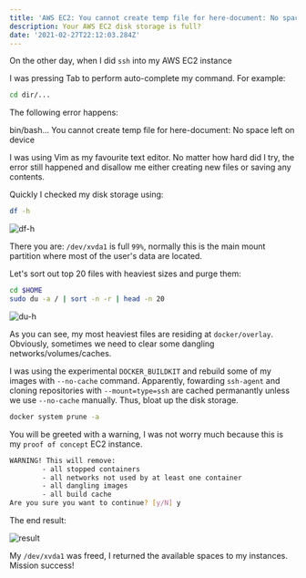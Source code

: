 ```yaml
---
title: 'AWS EC2: You cannot create temp file for here-document: No space left on device'
description: Your AWS EC2 disk storage is full?
date: '2021-02-27T22:12:03.284Z'
---
```


On the other day, when I did `ssh` into my AWS EC2 instance

I was pressing <Keyboard>Tab</Keyboard> to perform auto-complete my command. For example:

```bash
cd dir/...
```

The following error happens:

<Tag type="error">
	bin/bash... You cannot create temp file for here-document: No space left on
	device
</Tag>

I was using Vim as my favourite text editor. No matter how hard did I try, the error still happened and disallow me either creating new files or saving any contents.

Quickly I checked my disk storage using:

```bash
df -h
```

![df-h](/df.png)

There you are: `/dev/xvda1` is full `99%`, normally this is the main mount partition where most of the user's data are located.

Let's sort out top 20 files with heaviest sizes and purge them:

```bash
cd $HOME
sudo du -a / | sort -n -r | head -n 20
```

![du-h](/du.png)

As you can see, my most heaviest files are residing at `docker/overlay`. Obviously, sometimes we need to clear some dangling networks/volumes/caches.

I was using the experimental `DOCKER_BUILDKIT` and rebuild some of my images with `--no-cache` command.
Apparently, fowarding `ssh-agent` and cloning repositories with `--mount=type=ssh` are cached permanantly unless we use `--no-cache` manually.
Thus, bloat up the disk storage.

```bash
docker system prune -a
```

You will be greeted with a warning, I was not worry much because this is my `proof of concept` EC2 instance.

```bash
WARNING! This will remove:
        - all stopped containers
        - all networks not used by at least one container
        - all dangling images
        - all build cache
Are you sure you want to continue? [y/N] y
```

The end result:

![result](/result.png)

My `/dev/xvda1` was freed, I returned the available spaces to my instances. Mission success!
